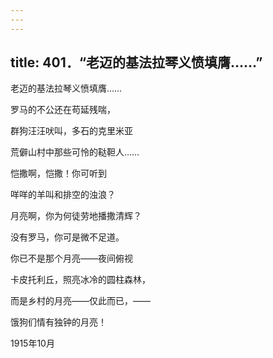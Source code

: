 ```yaml
---
---
---
```

title: 401．“老迈的基法拉琴义愤填膺……”
---




老迈的基法拉琴义愤填膺……

罗马的不公还在苟延残喘，

群狗汪汪吠叫，多石的克里米亚

荒僻山村中那些可怜的鞑靼人……

恺撒啊，恺撒！你可听到

咩咩的羊叫和排空的浊浪？

月亮啊，你为何徒劳地播撒清辉？

没有罗马，你可是微不足道。

你已不是那个月亮——夜间俯视

卡皮托利丘，照亮冰冷的圆柱森林，

而是乡村的月亮——仅此而已，——

饿狗们情有独钟的月亮！

1915年10月